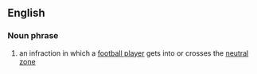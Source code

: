 ==English==
===Noun phrase===
#{{fb}} an infraction in which a [[football player]] gets into or crosses the [[neutral zone]]